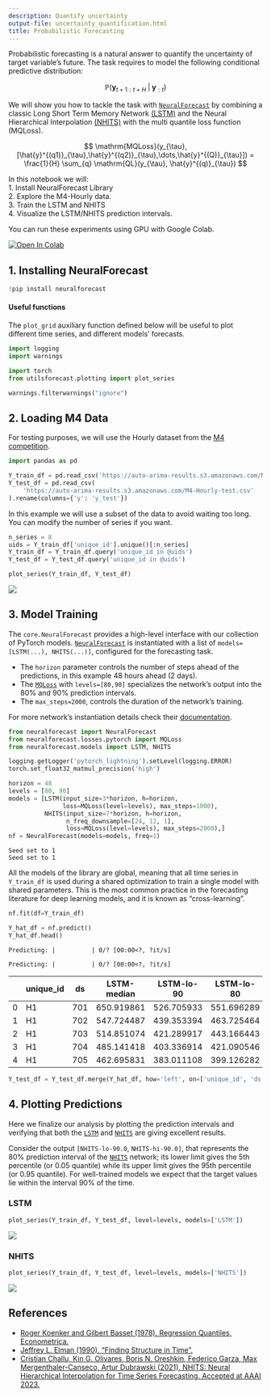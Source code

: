 ```yaml
---
description: Quantify uncertainty
output-file: uncertainty_quantification.html
title: Probabilistic Forecasting
---
```



Probabilistic forecasting is a natural answer to quantify the
uncertainty of target variable’s future. The task requires to model the
following conditional predictive distribution:

$$\mathbb{P}(\mathbf{y}_{t+1:t+H} \;|\; \mathbf{y}_{:t})$$

We will show you how to tackle the task with
[`NeuralForecast`](https://nixtlaverse.nixtla.io/neuralforecast/core.html#neuralforecast)
by combining a classic Long Short Term Memory Network
[(LSTM)](https://arxiv.org/abs/2201.12886) and the Neural Hierarchical
Interpolation [(NHITS)](https://arxiv.org/abs/2201.12886) with the multi
quantile loss function (MQLoss).

$$ \mathrm{MQLoss}(y_{\tau}, [\hat{y}^{(q1)}_{\tau},\hat{y}^{(q2)}_{\tau},\dots,\hat{y}^{(Q)}_{\tau}]) = \frac{1}{H} \sum_{q} \mathrm{QL}(y_{\tau}, \hat{y}^{(q)}_{\tau}) $$

In this notebook we will:<br/> 1. Install NeuralForecast Library<br/> 2.
Explore the M4-Hourly data.<br/> 3. Train the LSTM and NHITS<br/> 4.
Visualize the LSTM/NHITS prediction intervals.

You can run these experiments using GPU with Google Colab.

<a href="https://colab.research.google.com/github/Nixtla/neuralforecast/blob/main/nbs/examples/UncertaintyIntervals.ipynb" target="_parent"><img src="https://colab.research.google.com/assets/colab-badge.svg" alt="Open In Colab"/></a>

## 1. Installing NeuralForecast

```python
!pip install neuralforecast
```

#### Useful functions

The `plot_grid` auxiliary function defined below will be useful to plot
different time series, and different models’ forecasts.

```python
import logging
import warnings

import torch
from utilsforecast.plotting import plot_series
```


```python
warnings.filterwarnings("ignore")
```

## 2. Loading M4 Data

For testing purposes, we will use the Hourly dataset from the [M4
competition](https://www.researchgate.net/publication/325901666_The_M4_Competition_Results_findings_conclusion_and_way_forward).

```python
import pandas as pd
```


```python
Y_train_df = pd.read_csv('https://auto-arima-results.s3.amazonaws.com/M4-Hourly.csv')
Y_test_df = pd.read_csv(
    'https://auto-arima-results.s3.amazonaws.com/M4-Hourly-test.csv'
).rename(columns={'y': 'y_test'})
```

In this example we will use a subset of the data to avoid waiting too
long. You can modify the number of series if you want.

```python
n_series = 8
uids = Y_train_df['unique_id'].unique()[:n_series]
Y_train_df = Y_train_df.query('unique_id in @uids')
Y_test_df = Y_test_df.query('unique_id in @uids')
```


```python
plot_series(Y_train_df, Y_test_df)
```

![](/neuralforecast/docs/tutorials/03_uncertainty_quantification_files/figure-markdown_strict/cell-8-output-1.png)

## 3. Model Training

The `core.NeuralForecast` provides a high-level interface with our
collection of PyTorch models.
[`NeuralForecast`](https://nixtlaverse.nixtla.io/neuralforecast/core.html#neuralforecast)
is instantiated with a list of `models=[LSTM(...), NHITS(...)]`,
configured for the forecasting task.

-   The `horizon` parameter controls the number of steps ahead of the
    predictions, in this example 48 hours ahead (2 days).
-   The
    [`MQLoss`](https://nixtlaverse.nixtla.io/neuralforecast/losses.pytorch.html#mqloss)
    with `levels=[80,90]` specializes the network’s output into the 80%
    and 90% prediction intervals.
-   The `max_steps=2000`, controls the duration of the network’s
    training.

For more network’s instantiation details check their
[documentation](https://nixtla.github.io/neuralforecast/models.dilated_rnn.html).

```python
from neuralforecast import NeuralForecast
from neuralforecast.losses.pytorch import MQLoss
from neuralforecast.models import LSTM, NHITS
```


```python
logging.getLogger('pytorch_lightning').setLevel(logging.ERROR)
torch.set_float32_matmul_precision('high')
```


```python
horizon = 48
levels = [80, 90]
models = [LSTM(input_size=3*horizon, h=horizon,
               loss=MQLoss(level=levels), max_steps=1000),
          NHITS(input_size=7*horizon, h=horizon,
                n_freq_downsample=[24, 12, 1],
                loss=MQLoss(level=levels), max_steps=2000),]
nf = NeuralForecast(models=models, freq=1)
```

``` text
Seed set to 1
Seed set to 1
```

All the models of the library are global, meaning that all time series
in `Y_train_df` is used during a shared optimization to train a single
model with shared parameters. This is the most common practice in the
forecasting literature for deep learning models, and it is known as
“cross-learning”.

```python
nf.fit(df=Y_train_df)
```


```python
Y_hat_df = nf.predict()
Y_hat_df.head()
```

``` text
Predicting: |          | 0/? [00:00<?, ?it/s]
```

``` text
Predicting: |          | 0/? [00:00<?, ?it/s]
```

|  | unique_id | ds | LSTM-median | LSTM-lo-90 | LSTM-lo-80 | LSTM-hi-80 | LSTM-hi-90 | NHITS-median | NHITS-lo-90 | NHITS-lo-80 | NHITS-hi-80 | NHITS-hi-90 |
|----|----|----|----|----|----|----|----|----|----|----|----|----|
| 0 | H1 | 701 | 650.919861 | 526.705933 | 551.696289 | 748.392456 | 777.889526 | 615.786743 | 582.732117 | 584.717468 | 640.011841 | 647.147034 |
| 1 | H1 | 702 | 547.724487 | 439.353394 | 463.725464 | 638.429626 | 663.398987 | 569.632324 | 524.486023 | 522.324402 | 578.411560 | 594.515076 |
| 2 | H1 | 703 | 514.851074 | 421.289917 | 443.166443 | 589.451782 | 608.560425 | 518.858887 | 503.183411 | 501.016968 | 536.081543 | 549.701050 |
| 3 | H1 | 704 | 485.141418 | 403.336914 | 421.090546 | 547.966492 | 567.057800 | 495.627869 | 476.579742 | 468.514069 | 498.171600 | 527.931091 |
| 4 | H1 | 705 | 462.695831 | 383.011108 | 399.126282 | 522.579224 | 543.981750 | 481.584534 | 468.134857 | 472.723450 | 496.198975 | 513.859985 |

```python
Y_test_df = Y_test_df.merge(Y_hat_df, how='left', on=['unique_id', 'ds']).rename(columns=lambda x: x.replace('-median', ''))
```

## 4. Plotting Predictions

Here we finalize our analysis by plotting the prediction intervals and
verifying that both the
[`LSTM`](https://nixtlaverse.nixtla.io/neuralforecast/models.lstm.html#lstm)
and
[`NHITS`](https://nixtlaverse.nixtla.io/neuralforecast/models.nhits.html#nhits)
are giving excellent results.

Consider the output `[NHITS-lo-90.0`, `NHITS-hi-90.0]`, that represents
the 80% prediction interval of the
[`NHITS`](https://nixtlaverse.nixtla.io/neuralforecast/models.nhits.html#nhits)
network; its lower limit gives the 5th percentile (or 0.05 quantile)
while its upper limit gives the 95th percentile (or 0.95 quantile). For
well-trained models we expect that the target values lie within the
interval 90% of the time.

### LSTM

```python
plot_series(Y_train_df, Y_test_df, level=levels, models=['LSTM'])
```

![](/neuralforecast/docs/tutorials/03_uncertainty_quantification_files/figure-markdown_strict/cell-15-output-1.png)

### NHITS

```python
plot_series(Y_train_df, Y_test_df, level=levels, models=['NHITS'])
```

![](/neuralforecast/docs/tutorials/03_uncertainty_quantification_files/figure-markdown_strict/cell-16-output-1.png)

## References

-   [Roger Koenker and Gilbert Basset (1978). Regression Quantiles,
    Econometrica.](https://www.jstor.org/stable/1913643)<br/>
-   [Jeffrey L. Elman (1990). “Finding Structure in
    Time”.](https://onlinelibrary.wiley.com/doi/abs/10.1207/s15516709cog1402_1)<br/>
-   [Cristian Challu, Kin G. Olivares, Boris N. Oreshkin, Federico
    Garza, Max Mergenthaler-Canseco, Artur Dubrawski (2021). NHITS:
    Neural Hierarchical Interpolation for Time Series Forecasting.
    Accepted at AAAI 2023.](https://arxiv.org/abs/2201.12886)<br/>

